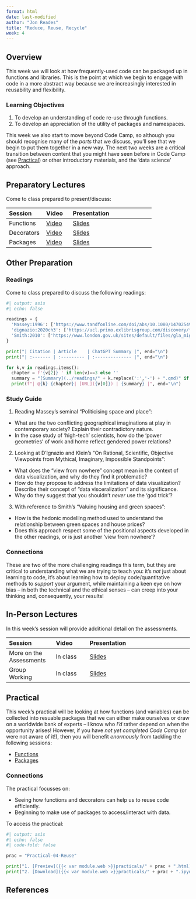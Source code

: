 ```yaml
---
format: html
date: last-modified
author: "Jon Reades"
title: "Reduce, Reuse, Recycle"
week: 4
---
```


## Overview

This week we will look at how frequently-used code can be packaged up in functions and libraries. This is the point at which we begin to engage with code in a more abstract way because we are increasingly interested in reusability and flexibility.

::: {.callout-important}

### Learning Objectives

1. To develop an understanding of code re-use through functions.
2. To develop an appreciation of the utility of packages and namespaces.

::: 

This week we also start to move beyond Code Camp, so although you should recognise many of the _parts_ that we discuss,  you'll see that we begin to put them together in a new way. The next two weeks are a critical transition between content that you might have seen before in Code Camp (see [Practical](#practical)) or other introductory materials, and the 'data science' approach.

## Preparatory Lectures

Come to class prepared to present/discuss:

| Session | Video | Presentation    | 
| :------ | :---- | :-------------- | 
| Functions | [Video]({{< var vids.functions >}}) | [Slides](../lectures/{{< meta week >}}.1-Functions.qmd) | 
| Decorators | [Video]({{< var vids.decorators >}}) | [Slides](../lectures/{{< meta week >}}.2-Decorators.qmd) | 
| Packages | [Video]({{< var vids.packages >}}) | [Slides](../lectures/{{< meta week >}}.3-Packages.qmd) | 

## Other Preparation

### Readings

Come to class prepared to discuss the following readings:

```python
#| output: asis
#| echo: false

readings = {
  'Massey:1996': ['https://www.tandfonline.com/doi/abs/10.1080/14702549608554458', True],
  'dignazio:2020ch3': ['https://ucl.primo.exlibrisgroup.com/discovery/fulldisplay?docid=alma9931206723604761&context=L&vid=44UCL_INST:UCL_VU2&lang=en&search_scope=UCLLibraryCatalogue&adaptor=Local%20Search%20Engine&isFrbr=true&tab=UCLLibraryCatalogue&query=any,contains,D%5C%27Ignazio%20Data%20Feminism&sortby=date_d&facet=frbrgroupid,include,9041340239229546206&offset=0', True, 'Ch.3'],
  'Smith:2010': ['https://www.london.gov.uk/sites/default/files/gla_migrate_files_destination/GLAE-wp-42.pdf', False]
}

print("| Citation | Article    | ChatGPT Summary |", end="\n")
print("| :------- | :--------- | :-------------- |", end="\n")

for k,v in readings.items():
  chapter = f'{v[2]} ' if len(v)==3 else ''
  summary = "[Summary](../readings/" + k.replace(':','-') + ".qmd)" if v[1] else "N/A"
  print(f"| @{k} {chapter}| [URL]({v[0]}) | {summary} |", end="\n")

```

### Study Guide

1. Reading Massey's seminal "Politicising space and place":
  - What are the two conflicting geographical imaginations at play in contemporary society? Explain their contradictory nature.
  - In the case study of 'high-tech' scientists, how do the 'power geometries' of work and home reflect gendered power relations?
2. Looking at D'Ignazio and Klein's "On Rational, Scientific, Objective Viewpoints from Mythical, Imaginary, Impossible Standpoints":
  - What does the "view from nowhere" concept mean in the context of data visualization, and why do they find it problematic?
  - How do they propose to address the limitations of data visualization? Describe their concept of "data visceralization" and its significance.
  - Why do they suggest that you shouldn't *never* use the 'god trick'?
3. With reference to Smith's "Valuing housing and green spaces":
  - How is the hedonic modelling method used to understand the relationship between green spaces and house prices?
  - Does this approach respect some of the positional aspects developed in the other readings, or is just another 'view from nowhere'? 

::: {.callout-tip}
### Connections

These are two of the more challenging readings this term, but they are critical to understanding what we are trying to teach you: it's *not* just about learning to code, it's about learning how to deploy code/quantitative methods to *support* your argument, while maintaining a keen eye on how bias -- in both the technical and the ethical senses -- can creep into your thinking and, consequently, your results!

:::

## In-Person Lectures

In this week's session will provide additional detail on the assessments.

| Session | Video | Presentation    | 
| :------ | :---- | :-------------- | 
| More on the Assessments | In class | [Slides](../lectures/{{< meta week >}}.4-Assessments.qmd) |
| Group Working |   In class          | [Slides](../lectures/{{< meta week >}}.5-Group_Working.qmd)      |

## Practical

This week's practical will be looking at how functions (and variables) can be collected into resuable packages that we can either make ourselves or draw on a worldwide bank of experts -- I know who _I'd_ rather depend on when the opportunity arises! However, if you have *not yet completed Code Camp* (or were not aware of it!), then you will benefit *enormously* from tackling the following sessions:

- [Functions](https://jreades.github.io/code-camp/lessons/Functions.html)
- [Packages](https://jreades.github.io/code-camp/lessons/Functions.html)

::: {.callout-tip}
### Connections

The practical focusses on:

- Seeing how functions and decorators can help us to reuse code efficiently.
- Beginning to make use of packages to access/interact with data.

::: 

To access the practical:

```python
#| output: asis
#| echo: false
#| code-fold: false

prac = "Practical-04-Reuse"

print("1. [Preview]({{< var module.web >}}practicals/" + prac + ".html)")
print("2. [Download]({{< var module.web >}}practicals/" + prac + ".ipynb)")

```

## References
